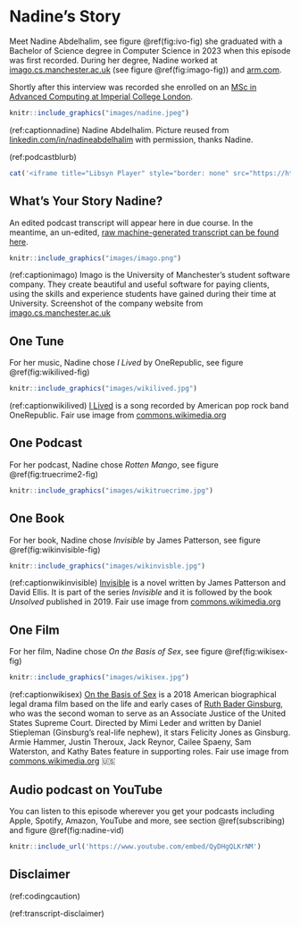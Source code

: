 # Nadine's Story {#nadine}

Meet Nadine Abdelhalim, see figure \@ref(fig:ivo-fig) she graduated with a Bachelor of Science degree in Computer Science in 2023 when this episode was first recorded. During her degree, Nadine worked at [imago.cs.manchester.ac.uk](https://imago.cs.manchester.ac.uk/) (see figure \@ref(fig:imago-fig)) and [arm.com](https://www.arm.com/).

Shortly after this interview was recorded she enrolled on an [MSc in Advanced Computing at Imperial College London](https://www.imperial.ac.uk/study/courses/postgraduate-taught/advanced-computing/).

```r
knitr::include_graphics("images/nadine.jpeg")
```
(ref:captionnadine) Nadine Abdelhalim. Picture reused from [linkedin.com/in/nadineabdelhalim](https://www.linkedin.com/in/nadineabdelhalim) with permission, thanks Nadine.

(ref:podcastblurb)

```r
cat('<iframe title="Libsyn Player" style="border: none" src="https://html5-player.libsyn.com/embed/episode/id/27147834/height/90/theme/custom/thumbnail/yes/direction/forward/render-playlist/no/custom-color/000000/" height="90" width="100%" scrolling="no"  allowfullscreen="" webkitallowfullscreen="true" mozallowfullscreen="true" allowfullscreen="true" msallowfullscreen="true" style="border: none;"></iframe>')
```

## What's Your Story Nadine? {#nadine-story}

An edited podcast transcript will appear here in due course. In the meantime, an un-edited, [raw machine-generated transcript can be found here](https://github.com/dullhunk/cdyf/blob/master/raw-transcript-nadine.md).


```r
knitr::include_graphics("images/imago.png")
```
(ref:captionimago) Imago is the University of Manchester’s student software company. They create beautiful and useful software for paying clients, using the skills and experience students have gained during their time at University. Screenshot of the company website from [imago.cs.manchester.ac.uk](https://imago.cs.manchester.ac.uk/)


## One Tune {#nadine-tune}

For her music, Nadine chose *I Lived* by OneRepublic, see figure \@ref(fig:wikilived-fig)

```r
knitr::include_graphics("images/wikilived.jpg")
```

(ref:captionwikilived) [I Lived](https://en.wikipedia.org/wiki/I_Lived) is a song recorded by American pop rock band OneRepublic. Fair use image from [commons.wikimedia.org](https://commons.wikimedia.org)

## One Podcast {#nadine-podcast}

For her podcast, Nadine chose *Rotten Mango*, see figure \@ref(fig:truecrime2-fig)

```r
knitr::include_graphics("images/wikitruecrime.jpg")
```

## One Book {#nadine-book}

For her book, Nadine chose *Invisible* by James Patterson, see figure \@ref(fig:wikinvisible-fig)

```r
knitr::include_graphics("images/wikinvisble.jpg")
```

(ref:captionwikinvisible) [Invisible](https://en.wikipedia.org/wiki/Invisible_(Patterson_novel)) is a novel written by James Patterson and David Ellis. It is part of the series *Invisible* and it is followed by the book *Unsolved* published in 2019. Fair use image from [commons.wikimedia.org](https://commons.wikimedia.org)


## One Film {#nadine-film}

For her film, Nadine chose *On the Basis of Sex*, see figure \@ref(fig:wikisex-fig)

```r
knitr::include_graphics("images/wikisex.jpg")
```

(ref:captionwikisex) [On the Basis of Sex](https://en.wikipedia.org/wiki/On_the_Basis_of_Sex) is a 2018 American biographical legal drama film based on the life and early cases of [Ruth Bader Ginsburg](https://en.wikipedia.org/wiki/Ruth_Bader_Ginsburg), who was the second woman to serve as an Associate Justice of the United States Supreme Court. Directed by Mimi Leder and written by Daniel Stiepleman (Ginsburg's real-life nephew), it stars Felicity Jones as Ginsburg. Armie Hammer, Justin Theroux, Jack Reynor, Cailee Spaeny, Sam Waterston, and Kathy Bates feature in supporting roles.  Fair use image from [commons.wikimedia.org](https://commons.wikimedia.org) 🇺🇸

## Audio podcast on YouTube {#nadtube}

You can listen to this episode wherever you get your podcasts including Apple, Spotify, Amazon, YouTube and more, see section \@ref(subscribing) and figure \@ref(fig:nadine-vid)

```r
knitr::include_url('https://www.youtube.com/embed/QyDHgQLKrNM')
```


## Disclaimer  


::: {.rmdcaution}

(ref:codingcaution)

(ref:transcript-disclaimer)  

:::


